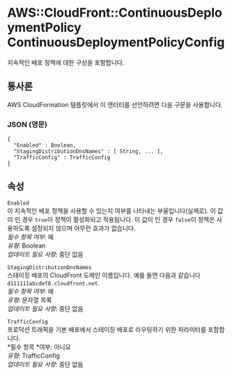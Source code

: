 # AWS::CloudFront::ContinuousDeploymentPolicy ContinuousDeploymentPolicyConfig

지속적인 배포 정책에 대한 구성을 포함합니다.

## 통사론

AWS CloudFormation 템플릿에서 이 엔터티를 선언하려면 다음 구문을 사용합니다.

### JSON (영문)

```
{
  "Enabled" : Boolean,
  "StagingDistributionDnsNames" : [ String, ... ],
  "TrafficConfig" : TrafficConfig
}
```

## 속성

`Enabled`  
이 지속적인 배포 정책을 사용할 수 있는지 여부를 나타내는 부울입니다(실제로). 이 값이 인 경우 `true`이 정책이 활성화되고 적용됩니다. 이 값이 인 경우 `false`이 정책은 사용하도록 설정되지 않으며 아무런 효과가 없습니다.  
_필수 항목 여부_: 예  
_유형_: Boolean  
_업데이트 필요 사항_: 중단 없음

`StagingDistributionDnsNames`  
스테이징 배포의 CloudFront 도메인 이름입니다. 예를 들면 다음과 같습니다 `d111111abcdef8.cloudfront.net`.  
_필수 항목 여부_: 예  
_유형_: 문자열 목록  
_업데이트 필요 사항_: 중단 없음

`TrafficConfig`  
프로덕션 트래픽을 기본 배포에서 스테이징 배포로 라우팅하기 위한 파라미터를 포함합니다.  
*필수 항목 *여부: 아니요  
_유형_: TrafficConfig  
_업데이트 필요 사항_: 중단 없음

